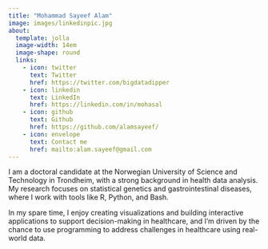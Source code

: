 ```yaml
---
title: "Mohammad Sayeef Alam"
image: images/linkedinpic.jpg
about:
  template: jolla
  image-width: 14em
  image-shape: round
  links:
    - icon: twitter
      text: Twitter
      href: https://twitter.com/bigdatadipper
    - icon: linkedin
      text: LinkedIn
      href: https://linkedin.com/in/mohasal
    - icon: github
      text: Github
      href: https://github.com/alamsayeef/
    - icon: envelope
      text: Contact me
      href: mailto:alam.sayeef@gmail.com
---
```


::: center-about
I am a doctoral candidate at the Norwegian University of Science and Technology in Trondheim, with a strong background in health data analysis. My research focuses on statistical genetics and gastrointestinal diseases, where I work with tools like R, Python, and Bash.

In my spare time, I enjoy creating visualizations and building interactive applications to support decision-making in healthcare, and I'm driven by the chance to use programming to address challenges in healthcare using real-world data.
:::
